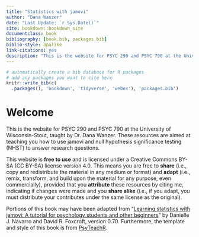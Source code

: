 ```yaml
---
title: "Statistics with jamovi"
author: "Dana Wanzer"
date: "Last Update: `r Sys.Date()`"
site: bookdown::bookdown_site
documentclass: book
bibliography: [book.bib, packages.bib]
biblio-style: apalike
link-citations: yes
description: "This is the website for PSYC 290 and PSYC 790 at the University of Wisconsin-Stout, taught by Dana Wanzer."
---
```


```r
# automatically create a bib database for R packages
# add any packages you want to cite here
knitr::write_bib(c(
  .packages(), 'bookdown', 'tidyverse', 'webex'), 'packages.bib')
```

# Welcome {.unnumbered}

This is the website for PSYC 290 and PSYC 790 at the University of Wisconsin-Stout, taught by Dr. Dana Wanzer. These resources are aimed at teaching you how to use jamovi and null hypothesis significance testing (NHST) to answer research questions.

This website is **free to use** and is licensed under a Creative Commons BY-SA (CC BY-SA) license version 4.0. This means you are free to **share** (i.e., copy and redistribute the material in any medium or format) and **adapt** (i.e., remix, transform, and build upon the material for any purpose, even commercially), provided that you **attribute** these resources by citing me, indicating if changes were made and you **share alike** (i.e., if you adapt, you must distribute your contributes under the same license as the original).

Portions of this book may have been adapted from "[Learning statistics with jamovi: A tutorial for psychology students and other beginners](http://www.learnstatswithjamovi.com)" by Danielle J. Navarro and David R. Foxcroft, version 0.70. Furthermore, the template and style of this book is from [PsyTeachR](https://psyteachr.github.io/book-template/setup.html).
